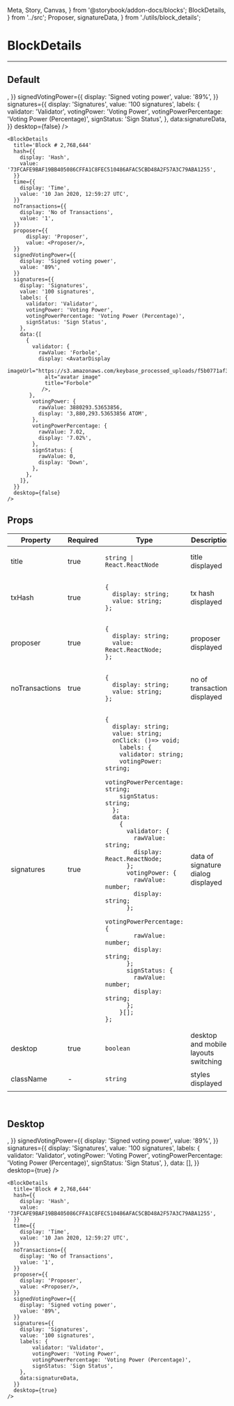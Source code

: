   Meta, Story, Canvas,
} from '@storybook/addon-docs/blocks';
  BlockDetails,
} from '../src';
  Proposer, signatureData,
} from './utils/block_details';

<Meta title="BlockDetails" component={BlockDetails} />

# BlockDetails
---

## Default
<Canvas>
  <Story name="Default">
    <BlockDetails
    title='Block # 2,768,644'
    hash={{
    display: 'Hash',
    value: '73FCAFE9BAF19BB405086CFFA1C8FEC510486AFAC5CBD48A2F57A3C79ABA1255',
    }}
    time={{
    display: 'Time',
    value: '10 Jan 2020, 12:59:27 UTC',
    }}
    noTransactions={{
    display: 'No of Transactions',
    value: '1',
    }}
    proposer={{
      display: 'Proposer',
      value: <Proposer/>,
    }}
    signedVotingPower={{
    display: 'Signed voting power',
    value: '89%',
    }}
    signatures={{
    display: 'Signatures',
    value: '100 signatures',
    labels: {
      validator: 'Validator',
      votingPower: 'Voting Power',
      votingPowerPercentage: 'Voting Power (Percentage)',
      signStatus: 'Sign Status',
    },
    data:signatureData,
    }}
    desktop={false} />
  </Story>
</Canvas>

```
<BlockDetails
  title='Block # 2,768,644'
  hash={{
    display: 'Hash',
    value: '73FCAFE9BAF19BB405086CFFA1C8FEC510486AFAC5CBD48A2F57A3C79ABA1255',
  }}
  time={{
    display: 'Time',
    value: '10 Jan 2020, 12:59:27 UTC',
  }}
  noTransactions={{
    display: 'No of Transactions',
    value: '1',
  }}
  proposer={{
      display: 'Proposer',
      value: <Proposer/>,
  }}
  signedVotingPower={{
    display: 'Signed voting power',
    value: '89%',
  }}
  signatures={{
    display: 'Signatures',
    value: '100 signatures',
    labels: {
      validator: 'Validator',
      votingPower: 'Voting Power',
      votingPowerPercentage: 'Voting Power (Percentage)',
      signStatus: 'Sign Status',
    },
    data:{[
      {
        validator: {
          rawValue: 'Forbole',
          display: <AvatarDisplay
            imageUrl="https://s3.amazonaws.com/keybase_processed_uploads/f5b0771af36b2e3d6a196a29751e1f05_360_360.jpeg"
            alt="avatar image"
            title="Forbole"
           />,
       },
        votingPower: {
          rawValue: 3880293.53653856,
          display: '3,880,293.53653856 ATOM',
        },
        votingPowerPercentage: {
          rawValue: 7.02,
          display: '7.02%',
        },
        signStatus: {
          rawValue: 0,
          display: 'Down',
        },
      },
    ]},
  }}
  desktop={false}
/>
```
## Props
<table>
<thead>
  <tr>
    <th>Property</th>
    <th>Required</th>
    <th>Type</th>
    <th>Description</th>
    <th>Default</th>
  </tr>
  </thead>
<tbody>
  <tr>
    <td>title</td>
    <td>true</td>
    <td>

`string | React.ReactNode`

  </td>
    <td>title displayed</td>
    <td>-</td>
  </tr>
  <tr>
    <td>txHash</td>
    <td>true</td>
    <td>

```
{
  display: string;
  value: string;
};
```

  </td>
    <td>tx hash displayed</td>
    <td>-</td>
  </tr>
  <tr>
    <td>proposer</td>
    <td>true</td>
    <td>

```
{
  display: string;
  value: React.ReactNode;
};
```

  </td>
    <td>proposer displayed</td>
    <td>-</td>
  </tr>
  <tr>
    <td>noTransactions</td>
    <td>true</td>
    <td>

```
{
  display: string;
  value: string;
};
```

  </td>
    <td>no of transactions displayed</td>
    <td>-</td>
  </tr>
  <tr>
    <td>signatures</td>
    <td>true</td>
    <td>

```
{
  display: string;
  value: string;
  onClick: ()=> void;
    labels: {
    validator: string;
    votingPower: string;
    votingPowerPercentage: string;
    signStatus: string;
  };
  data:
    {
      validator: {
        rawValue: string;
        display: React.ReactNode;
      };
      votingPower: {
        rawValue: number;
        display: string;
      };
      votingPowerPercentage: {
        rawValue: number;
        display: string;
      };
      signStatus: {
        rawValue: number;
        display: string;
      };
    }[];
};

```

  </td>
    <td>data of signature dialog displayed</td>
    <td>-</td>
  </tr>
  <tr>
    <td>desktop</td>
    <td>true</td>
    <td>

`boolean`

  </td>
    <td>desktop and mobile layouts switching</td>
    <td>-</td>
  </tr>
  <tr>
    <td>className</td>
    <td>-</td>
    <td>

`string`

  </td>
    <td>styles displayed</td>
    <td>-</td>
  </tr>
</tbody>
  </table>
<br/>



## Desktop
<Canvas>
  <Story name="Desktop">
    <BlockDetails
      title='Block # 2,768,644'
      hash={{
        display: 'Hash',
        value: '73FCAFE9BAF19BB405086CFFA1C8FEC510486AFAC5CBD48A2F57A3C79ABA1255',
      }}
      time={{
        display: 'Time',
        value: '10 Jan 2020, 12:59:27 UTC',
      }}
      noTransactions={{
        display: 'No of Transactions',
        value: '1',
      }}
      proposer={{
        display: 'Proposer',
        value: <Proposer/>,
      }}
      signedVotingPower={{
        display: 'Signed voting power',
        value: '89%',
      }}
      signatures={{
        display: 'Signatures',
        value: '100 signatures',
        labels: {
           validator: 'Validator',
           votingPower: 'Voting Power',
           votingPowerPercentage: 'Voting Power (Percentage)',
           signStatus: 'Sign Status',
        },
        data: [],
      }}
      desktop={true}
    />
  </Story>
</Canvas>

```
<BlockDetails
  title='Block # 2,768,644'
  hash={{
    display: 'Hash',
    value: '73FCAFE9BAF19BB405086CFFA1C8FEC510486AFAC5CBD48A2F57A3C79ABA1255',
  }}
  time={{
    display: 'Time',
    value: '10 Jan 2020, 12:59:27 UTC',
  }}
  noTransactions={{
    display: 'No of Transactions',
    value: '1',
  }}
  proposer={{
    display: 'Proposer',
    value: <Proposer/>,
  }}
  signedVotingPower={{
    display: 'Signed voting power',
    value: '89%',
  }}
  signatures={{
    display: 'Signatures',
    value: '100 signatures',
    labels: {
        validator: 'Validator',
        votingPower: 'Voting Power',
        votingPowerPercentage: 'Voting Power (Percentage)',
        signStatus: 'Sign Status',
    },
    data:signatureData,
  }}
  desktop={true}
/>
```
